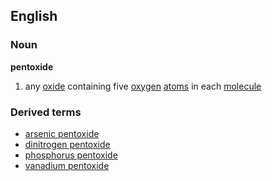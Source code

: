 ==English==
===Noun===
'''pentoxide'''
#{{chemistry}} any [[oxide]] containing five [[oxygen]] [[atom]]s in each [[molecule]]
===Derived terms===
*[[arsenic pentoxide]]
*[[dinitrogen pentoxide]]
*[[phosphorus pentoxide]]
*[[vanadium pentoxide]]